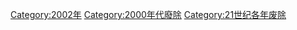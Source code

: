 {{discat|200|2|2001|2003}}
{{Commonscat|2002 disestablishments}}

[[Category:2002年|Category:2002年]]
[[Category:2000年代廢除|Category:2000年代廢除]]
[[Category:21世纪各年废除|Category:21世纪各年废除]]